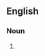 ==English==

===Noun===
{{head|en|noun form|head=[[joint]] [[will]]s}}

# {{plural of|joint will|lang=en}}